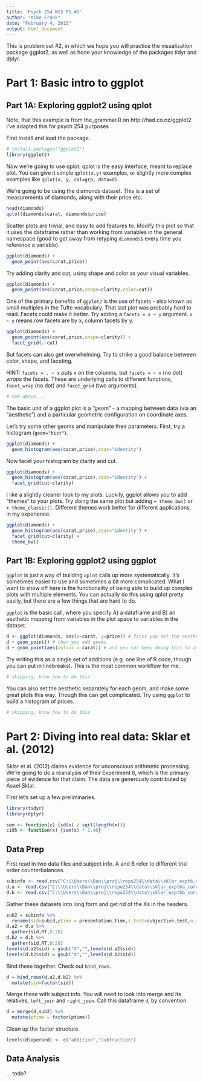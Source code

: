 ```yaml
---
title: 'Psych 254 W15 PS #2'
author: "Mike Frank"
date: "February 4, 2015"
output: html_document
---
```


This is problem set #2, in which we hope you will practice the visualization package ggplot2, as well as hone your knowledge of the packages tidyr and dplyr. 

Part 1: Basic intro to ggplot
=============================

Part 1A: Exploring ggplot2 using qplot
--------------------------------------

Note, that this example is from the_grammar.R on http://had.co.nz/ggplot2 
I've adapted this for psych 254 purposes

First install and load the package.

```r
# install.packages("ggplot2")
library(ggplot2)
```

Now we're going to use qplot. qplot is the easy interface, meant to replace plot. You can give it simple `qplot(x,y)` examples, or slightly more complex examples like `qplot(x, y, col=grp, data=d)`. 

We're going to be using the diamonds dataset. This is a set of measurements of diamonds, along with their price etc.

```r
head(diamonds)
qplot(diamonds$carat, diamonds$price)
```

Scatter plots are trivial, and easy to add features to. Modify this plot so that it uses the dataframe rather than working from variables in the general namespace (good to get away from retyping `diamonds$` every time you reference a variable). 

```r
ggplot(diamonds) +
  geom_point(aes(carat,price))
```

Try adding clarity and cut, using shape and color as your visual variables. 

```r
ggplot(diamonds) +
  geom_point(aes(carat,price,shape=clarity,color=cut))
```

One of the primary benefits of `ggplot2` is the use of facets - also known as small multiples in the Tufte vocabulary. That last plot was probably hard to read. Facets could make it better. Try adding a `facets = x ~ y` argument. `x ~ y` means row facets are by x, column facets by y. 

```r
ggplot(diamonds) +
  geom_point(aes(carat,price,shape=clarity)) +
  facet_grid(.~cut)
```

But facets can also get overwhelming. Try to strike a good balance between color, shape, and faceting.

HINT: `facets = . ~ x` puts x on the columns, but `facets = ~ x` (no dot) *wraps* the facets. These are underlying calls to different functions, `facet_wrap` (no dot) and `facet_grid` (two arguments). 

```r
# see above...
```

The basic unit of a ggplot plot is a "geom" - a mapping between data (via an "aesthetic") and a particular geometric configuration on coordinate axes. 

Let's try some other geoms and manipulate their parameters. First, try a histogram (`geom="hist"`). 

```r
ggplot(diamonds) +
  geom_histogram(aes(carat,price),stat="identity")
```

Now facet your histogram by clarity and cut. 

```r
ggplot(diamonds) +
  geom_histogram(aes(carat,price),stat="identity") +
  facet_grid(cut~clarity)
```

I like a slightly cleaner look to my plots. Luckily, ggplot allows you to add "themes" to your plots. Try doing the same plot but adding `+ theme_bw()` or `+ theme_classic()`. Different themes work better for different applications, in my experience. 

```r
ggplot(diamonds) +
  geom_histogram(aes(carat,price),stat="identity") +
  facet_grid(cut~clarity) +
  theme_bw()
```

Part 1B: Exploring ggplot2 using ggplot
---------------------------------------

`ggplot` is just a way of building `qplot` calls up more systematically. It's
sometimes easier to use and sometimes a bit more complicated. What I want to show off here is the functionality of being able to build up complex plots with multiple elements. You can actually do this using qplot pretty easily, but there are a few things that are hard to do. 

`ggplot` is the basic call, where you specify A) a dataframe and B) an aesthetic mapping from variables in the plot space to variables in the dataset. 

```r
d <- ggplot(diamonds, aes(x=carat, y=price)) # first you set the aesthetic and dataset
d + geom_point() # then you add geoms
d + geom_point(aes(colour = carat)) # and you can keep doing this to add layers to the plot
```

Try writing this as a single set of additions (e.g. one line of R code, though you can put in linebreaks). This is the most common workflow for me. 


```r
# skipping, know how to do this
```


You can also set the aesthetic separately for each geom, and make some great plots this way. Though this can get complicated. Try using `ggplot` to build a histogram of prices. 

```r
# skipping, know how to do this
```

Part 2: Diving into real data: Sklar et al. (2012)
==================================================

Sklar et al. (2012) claims evidence for unconscious arithmetic processing. We're going to do a reanalysis of their Experiment 6, which is the primary piece of evidence for that claim. The data are generously contributed by Asael Sklar. 

First let's set up a few preliminaries. 

```r
library(tidyr)
library(dplyr)

sem <- function(x) {sd(x) / sqrt(length(x))}
ci95 <- function(x) {sem(x) * 1.96}
```

Data Prep
---------

First read in two data files and subject info. A and B refer to different trial order counterbalances. 

```r
subinfo <- read.csv("C:\\Users\\Dan\\proj\\repo254\\data\\sklar_expt6_subinfo_corrected.csv")
d.a <- read.csv("C:\\Users\\Dan\\proj\\repo254\\data\\sklar_expt6a_corrected.csv")
d.b <- read.csv("C:\\Users\\Dan\\proj\\repo254\\data\\sklar_expt6b_corrected.csv")
```

Gather these datasets into long form and get rid of the Xs in the headers.

```r
sub2 = subinfo %>%
  rename(sid=subid,ptime = presentation.time,s.test=subjective.test,o.test=objective.test)
d.a2 = d.a %>%
  gather(sid,RT,8:28)
d.b2 = d.b %>%
  gather(sid,RT,8:28)
levels(d.a2$sid) = gsub("X","",levels(d.a2$sid))
levels(d.b2$sid) = gsub("X","",levels(d.b2$sid))
```

Bind these together. Check out `bind_rows`.

```r
d = bind_rows(d.a2,d.b2) %>%
  mutate(sid=factor(sid))
```

Merge these with subject info. You will need to look into merge and its relatives, `left_join` and `right_join`. Call this dataframe `d`, by convention. 

```r
d = merge(d,sub2) %>%
  mutate(ptime = factor(ptime))
```

Clean up the factor structure.

```r
levels(d$operand) <- c("addition","subtraction")
```

Data Analysis
-------------

... todo?